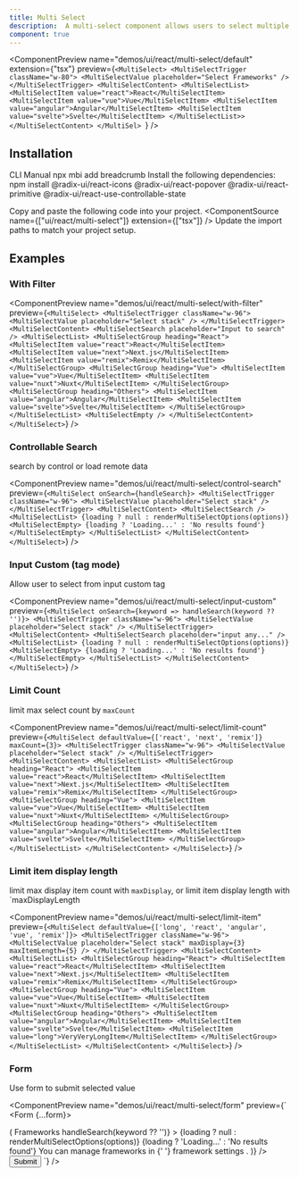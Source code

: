 ```yaml
---
title: Multi Select
description:  A multi-select component allows users to select multiple options from a list.
component: true
---
```


<ComponentPreview
  name="demos/ui/react/multi-select/default"
  extension={"tsx"}
  preview={`<MultiSelect>
  <MultiSelectTrigger className="w-80">
    <MultiSelectValue placeholder="Select Frameworks" />
  </MultiSelectTrigger>
  <MultiSelectContent>
    <MultiSelectList>
        <MultiSelectItem value="react">React</MultiSelectItem>
        <MultiSelectItem value="vue">Vue</MultiSelectItem>
        <MultiSelectItem value="angular">Angular</MultiSelectItem>
        <MultiSelectItem value="svelte">Svelte</MultiSelectItem>
    </MultiSelectList>>
  </MultiSelectContent>
</MultiSel>
`}
/>

## Installation

<Tabs defaultValue="cli">
<TabsList>
<TabsTrigger value="cli">
CLI
</TabsTrigger>
<TabsTrigger value="manual">  
Manual
</TabsTrigger>
</TabsList>

<TabsContent value="cli">
<Bash>
<BashCommand>npx</BashCommand> mbi add breadcrumb
</Bash>
</TabsContent>

<TabsContent value="manual">
<Steps>
<Step>Install the following dependencies:</Step>

<Bash>
<BashCommand>npm </BashCommand>install @radix-ui/react-icons @radix-ui/react-popover @radix-ui/react-primitive @radix-ui/react-use-controllable-state
</Bash>

  <Step>Copy and paste the following code into your project.</Step>
  <ComponentSource  name={["ui/react/multi-select"]} extension={["tsx"]} />
  <Step>Update the import paths to match your project setup.</Step>

</Steps>
</TabsContent>
</Tabs>

## Examples

### With Filter

<ComponentPreview name="demos/ui/react/multi-select/with-filter"
preview={`<MultiSelect>
   <MultiSelectTrigger className="w-96">
      <MultiSelectValue placeholder="Select stack" />
   </MultiSelectTrigger>
   <MultiSelectContent>
      <MultiSelectSearch placeholder="Input to search" />
      <MultiSelectList>
         <MultiSelectGroup heading="React">
            <MultiSelectItem value="react">React</MultiSelectItem>
            <MultiSelectItem value="next">Next.js</MultiSelectItem>
            <MultiSelectItem value="remix">Remix</MultiSelectItem>
         </MultiSelectGroup>
         <MultiSelectGroup heading="Vue">
            <MultiSelectItem value="vue">Vue</MultiSelectItem>
            <MultiSelectItem value="nuxt">Nuxt</MultiSelectItem>
         </MultiSelectGroup>
         <MultiSelectGroup heading="Others">
            <MultiSelectItem value="angular">Angular</MultiSelectItem>
            <MultiSelectItem value="svelte">Svelte</MultiSelectItem>
         </MultiSelectGroup>
      </MultiSelectList>
      <MultiSelectEmpty />
   </MultiSelectContent>
</MultiSelect>`}
/>

### Controllable Search

search by control or load remote data

<ComponentPreview name="demos/ui/react/multi-select/control-search"
preview={`<MultiSelect onSearch={handleSearch}>
   <MultiSelectTrigger className="w-96">
      <MultiSelectValue placeholder="Select stack" />
   </MultiSelectTrigger>
   <MultiSelectContent>
      <MultiSelectSearch />
      <MultiSelectList>
         {loading ? null : renderMultiSelectOptions(options)}
         <MultiSelectEmpty>
            {loading ? 'Loading...' : 'No results found'}
         </MultiSelectEmpty>
      </MultiSelectList>
   </MultiSelectContent>
</MultiSelect>`}
 />

### Input Custom (tag mode)

Allow user to select from input custom tag

<ComponentPreview name="demos/ui/react/multi-select/input-custom"
preview={`<MultiSelect onSearch={keyword => handleSearch(keyword ?? '')}>
   <MultiSelectTrigger className="w-96">
      <MultiSelectValue placeholder="Select stack" />
   </MultiSelectTrigger>
   <MultiSelectContent>
      <MultiSelectSearch placeholder="input any..." />
         <MultiSelectList>
         {loading ? null : renderMultiSelectOptions(options)}
         <MultiSelectEmpty>
            {loading ? 'Loading...' : 'No results found'}
         </MultiSelectEmpty>
      </MultiSelectList>
   </MultiSelectContent>
</MultiSelect>`}
 />

### Limit Count

limit max select count by `maxCount`

<ComponentPreview name="demos/ui/react/multi-select/limit-count"
preview={`<MultiSelect defaultValue={['react', 'next', 'remix']} maxCount={3}>
   <MultiSelectTrigger className="w-96">
      <MultiSelectValue placeholder="Select stack" />
   </MultiSelectTrigger>
   <MultiSelectContent>
      <MultiSelectList>
         <MultiSelectGroup heading="React">
            <MultiSelectItem value="react">React</MultiSelectItem>
            <MultiSelectItem value="next">Next.js</MultiSelectItem>
            <MultiSelectItem value="remix">Remix</MultiSelectItem>
         </MultiSelectGroup>
         <MultiSelectGroup heading="Vue">
            <MultiSelectItem value="vue">Vue</MultiSelectItem>
            <MultiSelectItem value="nuxt">Nuxt</MultiSelectItem>
         </MultiSelectGroup>
         <MultiSelectGroup heading="Others">
            <MultiSelectItem value="angular">Angular</MultiSelectItem>
            <MultiSelectItem value="svelte">Svelte</MultiSelectItem>
         </MultiSelectGroup>
      </MultiSelectList>
   </MultiSelectContent>
</MultiSelect>`}
 />

### Limit item display length

limit max display item count with `maxDisplay`, or limit item display length with `maxDisplayLength

<ComponentPreview name="demos/ui/react/multi-select/limit-item"
preview={`<MultiSelect defaultValue={['long', 'react', 'angular', 'vue', 'remix']}>
   <MultiSelectTrigger className="w-96">
      <MultiSelectValue
         placeholder="Select stack"
         maxDisplay={3}
         maxItemLength={5}
      />
   </MultiSelectTrigger>
   <MultiSelectContent>
      <MultiSelectList>
         <MultiSelectGroup heading="React">
            <MultiSelectItem value="react">React</MultiSelectItem>
            <MultiSelectItem value="next">Next.js</MultiSelectItem>
            <MultiSelectItem value="remix">Remix</MultiSelectItem>
         </MultiSelectGroup>
         <MultiSelectGroup heading="Vue">
            <MultiSelectItem value="vue">Vue</MultiSelectItem>
            <MultiSelectItem value="nuxt">Nuxt</MultiSelectItem>
         </MultiSelectGroup>
         <MultiSelectGroup heading="Others">
            <MultiSelectItem value="angular">Angular</MultiSelectItem>
            <MultiSelectItem value="svelte">Svelte</MultiSelectItem>
            <MultiSelectItem value="long">VeryVeryLongItem</MultiSelectItem>
         </MultiSelectGroup>
      </MultiSelectList>
   </MultiSelectContent>
</MultiSelect>`}
 />

### Form

Use form to submit selected value

<ComponentPreview name="demos/ui/react/multi-select/form"
preview={` <Form {...form}>
   <form onSubmit={form.handleSubmit(onSubmit)} className="w-2/3 space-y-6">
      <FormField
         control={form.control}
         name="frameworks"
         render={({ field }) => (
            <FormItem>
               <FormLabel>Frameworks</FormLabel>
               <MultiSelect
                  onValueChange={field.onChange}
                  defaultValue={field.value}
                  onSearch={keyword => handleSearch(keyword ?? '')}
               >
                  <FormControl>
                     <MultiSelectTrigger className="w-96">
                        <MultiSelectValue placeholder="Select frameworks" />
                     </MultiSelectTrigger>
                  </FormControl>
                  <MultiSelectContent>
                     <MultiSelectSearch />
                     <MultiSelectList>
                        {loading ? null : renderMultiSelectOptions(options)}
                        <MultiSelectEmpty>
                           {loading ? 'Loading...' : 'No results found'}
                        </MultiSelectEmpty>
                     </MultiSelectList>
                  </MultiSelectContent>
               </MultiSelect>
               <FormDescription>
                  You can manage frameworks in
                  {' '}
                  <Link href="/examples/forms">framework settings</Link>
                  .
               </FormDescription>
               <FormMessage />
            </FormItem>
         )}
      />
      <Button type="submit">Submit</Button>
   </form>
</Form>`}
 />